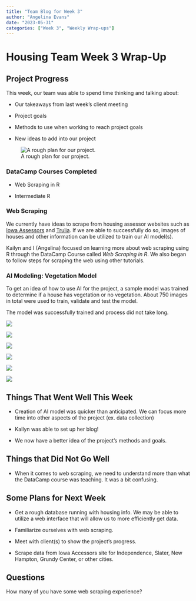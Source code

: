 ```yaml
---
title: "Team Blog for Week 3"
author: "Angelina Evans"
date: "2023-05-31"
categories: ["Week 3", "Weekly Wrap-ups"]
---
```


# Housing Team Week 3 Wrap-Up

## Project Progress

This week, our team was able to spend time thinking and talking about:

-   Our takeaways from last week's client meeting

-   Project goals

-   Methods to use when working to reach project goals

-   New ideas to add into our project

![A rough plan for our project.](projectPlan.jpg)

### DataCamp Courses Completed

-   Web Scraping in R

-   Intermediate R

### Web Scraping

We currently have ideas to scrape from housing assessor websites such as [Iowa Assessors](https://iowaassessors.com/) and [Trulia](https://www.trulia.com/). If we are able to successfully do so, images of houses and other information can be utilized to train our AI model(s).

Kailyn and I (Angelina) focused on learning more about web scraping using R through the DataCamp Course called *Web Scraping in R*. We also began to follow steps for scraping the web using other tutorials.

### AI Modeling: Vegetation Model

To get an idea of how to use AI for the project, a sample model was trained to determine if a house has vegetation or no vegetation. About 750 images in total were used to train, validate and test the model.

The model was successfully trained and process did not take long.

![](image1.jpg)

![](image2.jpg)

![](image3.jpg)

![](image4.jpg)

![](image5.jpg)

![](image6.jpg)

## Things That Went Well This Week

-   Creation of AI model was quicker than anticipated. We can focus more time into other aspects of the project (ex. data collection)

-   Kailyn was able to set up her blog!

-   We now have a better idea of the project's methods and goals.

## Things that Did Not Go Well

-    When it comes to web scraping, we need to understand more than what the DataCamp course was teaching. It was a bit confusing.

## Some Plans for Next Week

-   Get a rough database running with housing info. We may be able to utilize a web interface that will allow us to more efficiently get data.

-   Familiarize ourselves with web scraping.

-   Meet with client(s) to show the project's progress.

-   Scrape data from Iowa Accessors site for Independence, Slater, New Hampton, Grundy Center, or other cities. 

## Questions

How many of you have some web scraping experience?
